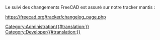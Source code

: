 <languages/>
Le suivi des changements FreeCAD est assuré sur notre tracker mantis :

https://freecad.org/tracker/changelog_page.php

[[Category:Administration{{#translation:}}]]
[[Category:Developer{{#translation:}}]]



{{clear}}